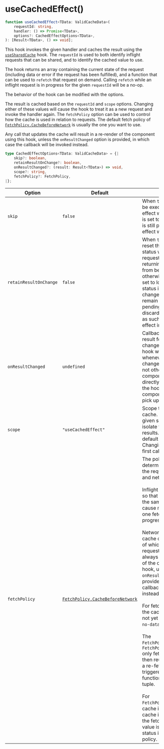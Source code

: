 
<Meta title="Packages / Data / Exports / useCachedEffect()" />

# useCachedEffect()

```ts
function useCachedEffect<TData: ValidCacheData>(
    requestId: string,
    handler: () => Promise<TData>,
    options?: CachedEffectOptions<TData>,
): [Result<TData>, () => void];
```

This hook invokes the given handler and caches the result using the <a href="./?path=/docs/packages-data-exports-usesharedcache--docs">`useSharedCache`</a> hook. The `requestId` is used to both identify inflight requests that can be shared, and to identify the cached value to use.

The hook returns an array containing the current state of the request (including data or error if the request has been fulfilled), and a function that can be used to `refetch` that request on demand. Calling `refetch` while an inflight request is in progress for the given `requestId` will be a no-op.

The behavior of the hook can be modified with the options.

The result is cached based on the `requestId` and `scope` options. Changing either of these values will cause the hook to treat it as a new request and invoke the handler again. The `fetchPolicy` option can be used to control how the cache is used in relation to requests. The default fetch policy of <a href="./?path=/docs/packages-data-types-fetchpolicy--docs">`FetchPolicy.CacheBeforeNetwork`</a> is usually the one you want to use.

Any call that updates the cache will result in a re-render of the component using this hook, unless the `onResultChanged` option is provided, in which case the callback will be invoked instead.

```ts
type CachedEffectOptions<TData: ValidCacheData> = {|
    skip?: boolean,
    retainResultOnChange?: boolean,
    onResultChanged?: (result: Result<TData>) => void,
    scope?: string,
    fetchPolicy?: FetchPolicy,
|};
```

| Option                 | Default                                                                                            | Description                                                                                                                                                                                                                                                                                                                                                                                                                                                                                                                                                                                                                                                                                                                                                                                                                                                                                                                                                                                                                                                                                                       |
| ---------------------- | -------------------------------------------------------------------------------------------------- | ----------------------------------------------------------------------------------------------------------------------------------------------------------------------------------------------------------------------------------------------------------------------------------------------------------------------------------------------------------------------------------------------------------------------------------------------------------------------------------------------------------------------------------------------------------------------------------------------------------------------------------------------------------------------------------------------------------------------------------------------------------------------------------------------------------------------------------------------------------------------------------------------------------------------------------------------------------------------------------------------------------------------------------------------------------------------------------------------------------------- |
| `skip`                 | `false`                                                                                            | When `true`, the effect will not be executed; otherwise, the effect will be executed. If this is set to `true` while the effect is still pending, the pending effect will be cancelled.                                                                                                                                                                                                                                                                                                                                                                                                                                                                                                                                                                                                                                                                                                                                                                                                                                                                                                                           |
| `retainResultOnChange` | `false`                                                                                            | When `true`, the effect will not reset the result to the loading status while executing if the requestId changes, instead, returning the existing result from before the change; otherwise, the result will be set to loading status. If the status is loading when the changes are made, it will remain as loading; old pending effects are discarded on changes and as such this value has no effect in that case.                                                                                                                                                                                                                                                                                                                                                                                                                                                                                                                                                                                                                                                                                              |
| `onResultChanged`      | `undefined`                                                                                        | Callback that is invoked if the result for the given hook has changed. When defined, the hook will invoke this callback whenever it has reason to change the result and will not otherwise affect component rendering directly. When not defined, the hook will ensure the component re-renders to pick up the latest result.                                                                                                                                                                                                                                                                                                                                                                                                                                                                                                                                                                                                                                                                                                                                                                                     |
| `scope`                | `"useCachedEffect"`                                                                                | Scope to use with the shared cache. When specified, the given scope will be used to isolate this hook's cached results. Otherwise, the default scope will be used. Changing this value after the first call is not supported.                                                                                                                                                                                                                                                                                                                                                                                                                                                                                                                                                                                                                                                                                                                                                                                                                                                                                     |
| `fetchPolicy`          | <a href="./?path=/docs/packages-data-types-fetchpolicy--docs">`FetchPolicy.CacheBeforeNetwork`</a> | The policy to use when determining how to retrieve the request data from cache and network. <br/><br/> Inflight requests are shared so that multiple requests for the same resource do not cause multiple fetches while one fetch is already in progress. <br/><br/> Network requests update the cache on return, regardless of which policy initiated the request. Cache updates always result in a re-render of the component using this hook, unless the `onResultChanged` option is provided, in which case the callback will be invoked instead. <br/><br/> For fetch policies that use the cache, if the cache does not yet have the data, then a `no-data` status is returned. <br/><br/> The `FetchPolicy.NetworkOnly` and `FetchPolicy.CacheAndNetwork` only fetch the data once and then reuse that result, unless a re-fetch is explicitly triggered via the fetch function in the returned tuple. <br/><br/> For `FetchPolicy.NetworkOnly`, the cache is ignored (but the cache is still updated with the fetched value). Until a value is available, a `loading` status is returned for this policy. |
